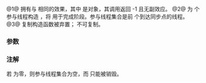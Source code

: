{{cpp/experimental/flex_barrier/title|flex_barrier}}
{{cpp/experimental/concurrency/flex_barrier/navbar}}

{{dcl begin}}
{{dcl|num=1|since=concurrency|1= 
explicit flex_barrier( std::ptrdiff_t num_threads );
}}
{{dcl|num=2|since=concurrency|1=
template&lt; class F &gt;
flex_barrier( std::ptrdiff_t num_threads, F completion );
}}
{{dcl|num=3|since=concurrency|1= 
flex_barrier( const flex_barrier &amp; ) = delete;
}}
{{dcl end}}

@1@ 拥有与 {{c|flex_barrier(num_threads, c)}} 相同的效果，其中 {{tt|c}} 是{{named req|Callable}}对象，其调用返回 -1 且无副效应。
@2@ 为 {{c|num_threads}} 个参与线程构造 {{tt|flex_barrier}}，将 {{c|completion}} 用于完成阶段。参与线程集合是前 {{c|num_threads}} 个到达同步点的线程。
@3@ 复制构造函数被弃置；{{tt|flex_barrier}} 不可复制。

===参数===
{{par begin}}
{{par | num_threads |{{tt|flex_barrier}} 的参与线程数；必须非负}}
{{par | completion |控制完成阶段的函数对象；必须以无实参{{named req|Callable}}并拥有 {{lc|std::ptrdiff_t}} 返回类型，调用时必须返回不小于 -1 的值且不抛出异常。}}
{{par hreq}}
{{par req named | F |CopyConstructible}}
{{par end}}

===注解===
若 {{c|num_threads}} 为零，则参与线程集合为空，而 {{tt|flex_barrier}} 只能被销毁。

{{langlinks|en}}